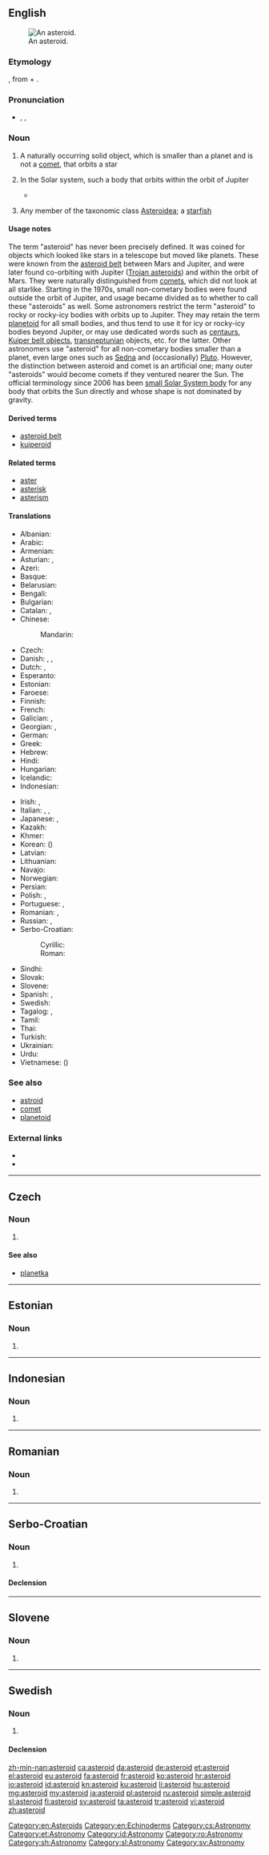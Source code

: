 {{also|Asteroid}}
==English==
{{wikipedia}}
[[File:243 ida.jpg|thumb|An asteroid.]]

===Etymology===
{{borrowing|grc|ἀστεροειδής|lang=en}}, from {{term|ἀστήρ|tr=astēr||star|lang=grc}} + {{term|εἶδος||tr=eidos|form|lang=grc}}.

===Pronunciation===
* {{enPR|ăs'tə-roid"}}, {{IPA|/ˈæstəroɪd/}}, {{X-SAMPA|/"{st@%roId/}}

===Noun===
{{en-noun}}

# {{context|astronomy|lang=en}} A naturally occurring solid object, which is smaller than a planet and is not a [[comet]], that orbits a star
# {{context|astronomy|lang=en}} In the Solar system, such a body that orbits within the orbit of Jupiter
#* {{quote-book
|year=2007
|author=
|editor=Hannu Karttunen ''et al.''
|title=Fundamental Astronomy
|edition=5
|publisher=
|page=131
|passage=The orbital planes of '''''asteroids''''', minor bodies that circle the Sun mainly between the orbits of Mars and Jupiter, are often more tilted ...}}
# {{context|zoology|lang=en}} Any member of the taxonomic class [[Asteroidea]]; a [[starfish]]

====Usage notes====
The term "asteroid" has never been precisely defined. It was coined for objects which looked like stars in a telescope but moved like planets. These were known from the [[asteroid belt]] between Mars and Jupiter, and were later found co-orbiting with Jupiter ([[Trojan asteroid]]s) and within the orbit of Mars. They were naturally distinguished from [[comet]]s, which did not look at all starlike. Starting in the 1970s, small non-cometary bodies were found outside the orbit of Jupiter, and usage became divided as to whether to call these "asteroids" as well. Some astronomers restrict the term "asteroid" to rocky or rocky-icy bodies with orbits up to Jupiter. They may retain the term [[planetoid]] for all small bodies, and thus tend to use it for icy or rocky-icy bodies beyond Jupiter, or may use dedicated words such as [[centaur]]s, [[Kuiper belt object]]s, [[transneptunian]] objects, etc. for the latter. Other astronomers use "asteroid" for all non-cometary bodies smaller than a planet, even large ones such as [[Sedna]] and (occasionally) [[Pluto]]. However, the distinction between asteroid and comet is an artificial one; many outer "asteroids" would become comets if they ventured nearer the Sun. The official terminology since 2006 has been [[small Solar System body]] for any body that orbits the Sun directly and whose shape is not dominated by gravity.

====Derived terms====
{{der-top|}}
* [[asteroid belt]]
* [[kuiperoid]]
{{der-mid}}
{{der-bottom}}

====Related terms====
{{rel-top|}}
* [[aster]]
* [[asterisk]]
* [[asterism]]
{{rel-mid}}
{{rel-bottom}}

====Translations====
{{trans-top|astronomy}}
* Albanian: {{t-|sq|asteroid}}
* Arabic: {{t-|ar|كويكب|m|tr=kuwaykib}}
* Armenian: {{t-|hy|աստղանման}}
* Asturian: {{t-|ast|asteroide|m}}, {{t-|ast|planetoide|m}}
* Azeri: {{t-|az|asteroid}}
* Basque: {{t+|eu|asteroide}}
* Belarusian: {{t-|be|астэроід|m}}
* Bengali: {{t-|bn|গ্রহাণু|tr=grôhanu}}
* Bulgarian: {{t-|bg|астероид|m}}
* Catalan: {{t-|ca|asteroide|m}}, {{t-|ca|planetoide}}
* Chinese:
*: Mandarin: {{t|cmn|小行星|tr=xiǎoxíngxīng}}
* Czech: {{t-|cs|asteroid|m}}
* Danish: {{t-|da|småplanet}}, {{t+|da|asteroide}}, {{t-|da|planetoide}}
* Dutch: {{t+|nl|planetoïde}}, {{t+|nl|asteroïde}}
* Esperanto: {{t-|eo|asteroido}}
* Estonian: {{t+|et|asteroid}}
* Faroese: {{t-|fo|smástjørna|f}}
* Finnish: {{t+|fi|asteroidi}}
* French: {{t+|fr|astéroïde|m}}
* Galician: {{t+|gl|asteroide|m}}, {{t+|gl|planetoide|m}}
* Georgian: {{t-|ka|ასტეროიდი}}, {{t-|ka|მცირე ცთომილები}}
* German: {{t+|de|Asteroid|m}}
* Greek: {{t+|el|αστεροειδής|m}}
* Hebrew: {{t+|he|אסטרואיד|m|tr=asteroid}}
* Hindi: {{t-|hi|क्षुद्रग्रह|m|tr=kṣudragrah}}
* Hungarian: {{t+|hu|kisbolygó}}
* Icelandic: {{t+|is|smástirni}}
* Indonesian: {{t+|id|asteroid}}
{{trans-mid}}
* Irish: {{t-|ga|astaróideach|m}}, {{t-|ga|mionphláinéad|m}}
* Italian: {{t+|it|asteroide|m}}, {{t+|it|pianetino|m}}, {{t-|it|planetoide|m}}
* Japanese: {{t+|ja|小惑星|tr=しょうわくせい, shōwakusei}}, {{t-|ja|星状体|tr=せいじょうたい, seijōtai}}
* Kazakh: {{t|kk|астероид|tr=asteroid}}
* Khmer: {{t-|km|តារាសណ្ឋាន|tr=dara son tharn}}
* Korean: {{t+|ko|소행성|tr=sohaengseong}} ({{t+|ko|小行星}})
* Latvian: {{t-|lv|asteroīds|m}}
* Lithuanian: {{t-|lt|asteroidas|m}}
* Navajo: {{tø|nv|tsé naatʼaʼí}}
* Norwegian: {{t-|no|asteroide}}
* Persian: {{t+|fa|ستارک|tr=sayârak}}
* Polish: {{t+|pl|asteroida|f}}, {{t+|pl|planetoida|f}}
* Portuguese: {{t+|pt|asteróide|m}}, {{t-|pt|planetóide|m}}
* Romanian: {{t-|ro|asteroid|m}}, {{t-|ro|asteroizi|p}}
* Russian: {{t+|ru|астероид|m}}, {{t-|ru|малая планета|f}}
* Serbo-Croatian:
*: Cyrillic: {{t-|sh|астероид|m}}
*: Roman: {{t-|sh|asteroid|m}}
* Sindhi: {{t-|sd|گِرَھِڙِي|tr=girahirree|f}}
* Slovak: {{t-|sk|asteroid|m}}
* Slovene: {{t+|sl|asteroid|m}}
* Spanish: {{t+|es|asteroide|m}}, {{t-|es|planetoide|m}}
* Swedish: {{t+|sv|asteroid|c}}
* Tagalog: {{t-|tl|asteroyd}},  {{t-|tl|bulalakaw}}
* Tamil: {{t-|ta|நுண்கோள்|tr=nuṇkōḷ}}
* Thai: {{t-|th|ดาวเคราะห์น้อย|tr=daao krór nói}}
* Turkish: {{t-|tr|asteroit}}
* Ukrainian: {{t+|uk|астероїд|m}}
* Urdu: {{t-|ur|کشودرگرہ|m|tr=kṣudragrah}}
* Vietnamese: {{t-|vi|tiểu hành tinh}} ({{t-|vi|小行星}})
{{trans-bottom}}

===See also===
* [[astroid]]
* [[comet]]
* [[planetoid]]

===External links===
* {{R:Webster 1913}}
* {{R:Century 1911}}

[[Category:en:Asteroids]]
[[Category:en:Echinoderms]]

----

==Czech==

===Noun===
{{cs-noun|g=m}}

# {{l/en|asteroid}}

====See also====
* [[planetka]] {{f}}

[[Category:cs:Astronomy]]

----

==Estonian==

===Noun===
{{et-noun}}

# {{l/en|asteroid}}

[[Category:et:Astronomy]]

----

==Indonesian==

===Noun===
{{id-noun}}

# {{l/en|asteroid}}

[[Category:id:Astronomy]]

----

==Romanian==

===Noun===
{{head|ro|noun}}

# {{l/en|asteroid}}

[[Category:ro:Astronomy]]

----

==Serbo-Croatian==

===Noun===
{{sh-noun|g=m|head=asteròīd|r|астероид|астеро̀ӣд}}

# {{l/en|asteroid}}

====Declension====
{{sh-decl-noun
|asteròīd|asteroidi
|asteroída|asteroida
|asteroidu|asteroidima
|asteroid|asteroide
|asteroide|asteroidi
|asteroidu|asteroidima
|asteroidom|asteroidima
}}

[[Category:sh:Astronomy]]

----

==Slovene==

===Noun===
{{sl-noun|asteroíd|m-in}}

# {{l/en|asteroid}}

[[Category:sl:Astronomy]]

----

==Swedish==

===Noun===
{{sv-noun|c}}

# {{l/en|asteroid}}

====Declension====
{{sv-noun-reg-er}}

[[Category:sv:Astronomy]]

[[zh-min-nan:asteroid]]
[[ca:asteroid]]
[[da:asteroid]]
[[de:asteroid]]
[[et:asteroid]]
[[el:asteroid]]
[[eu:asteroid]]
[[fa:asteroid]]
[[fr:asteroid]]
[[ko:asteroid]]
[[hr:asteroid]]
[[io:asteroid]]
[[id:asteroid]]
[[kn:asteroid]]
[[ku:asteroid]]
[[li:asteroid]]
[[hu:asteroid]]
[[mg:asteroid]]
[[my:asteroid]]
[[ja:asteroid]]
[[pl:asteroid]]
[[ru:asteroid]]
[[simple:asteroid]]
[[sl:asteroid]]
[[fi:asteroid]]
[[sv:asteroid]]
[[ta:asteroid]]
[[tr:asteroid]]
[[vi:asteroid]]
[[zh:asteroid]]